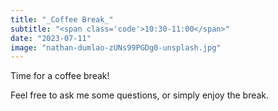 ```yaml
---
title: "_Coffee Break_"
subtitle: "<span class='code'>10:30-11:00</span>"
date: "2023-07-11"
image: "nathan-dumlao-zUNs99PGDg0-unsplash.jpg"
---
```


Time for a coffee break! 

Feel free to ask me some questions, or simply enjoy the break.